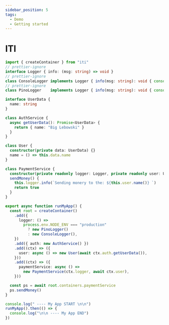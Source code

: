 ```yaml
---
sidebar_position: 5
tags:
  - Demo
  - Getting started
---
```


# ITI

```ts
import { createContainer } from "iti"
// prettier-ignore
interface Logger { info: (msg: string) => void }
// prettier-ignore
class ConsoleLogger implements Logger { info(msg: string): void { console.log("[Console]:", msg) } }
// prettier-ignore
class PinoLogger    implements Logger { info(msg: string): void { console.log("[Pino]:"   , msg) } }

interface UserData {
  name: string
}

class AuthService {
  async getUserData(): Promise<UserData> {
    return { name: "Big Lebowski" }
  }
}

class User {
  constructor(private data: UserData) {}
  name = () => this.data.name
}

class PaymentService {
  constructor(private readonly logger: Logger, private readonly user: User) {}
  sendMoney() {
    this.logger.info(`Sending monery to the: ${this.user.name()} `)
    return true
  }
}

export async function runMyApp() {
  const root = createContainer()
    .add({
      logger: () =>
        process.env.NODE_ENV === "production"
          ? new PinoLogger()
          : new ConsoleLogger(),
    })
    .add({ auth: new AuthService() })
    .add((ctx) => ({
      user: async () => new User(await ctx.auth.getUserData()),
    }))
    .add((ctx) => ({
      paymentService: async () =>
        new PaymentService(ctx.logger, await ctx.user),
    }))

  const ps = await root.containers.paymentService
  ps.sendMoney()
}

console.log(" ---- My App START \n\n")
runMyApp().then(() => {
  console.log("\n\n ---- My App END")
})
```

